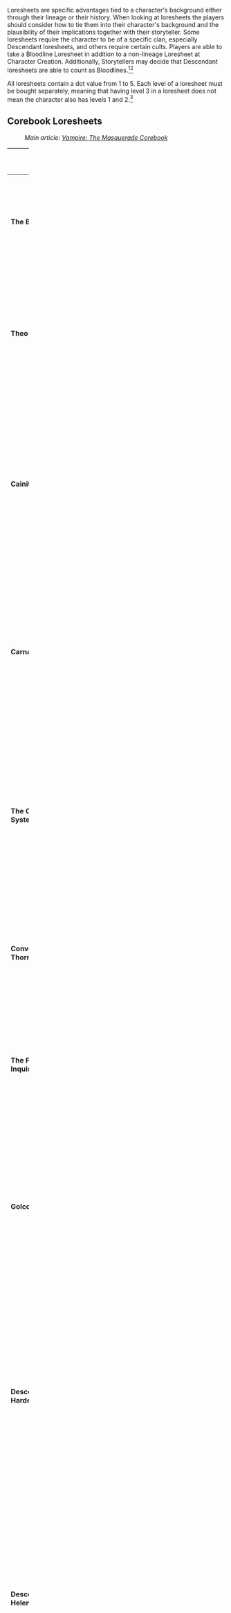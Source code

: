 <section begin=summary/>Loresheets are specific advantages tied to a character's background either through their lineage or their history. When looking at loresheets the players should consider how to tie them into their character's background and the plausibility of their implications together with their storyteller. Some loresheets require the character to be of a specific clan, especially Descendant loresheets, and others require certain cults. Players are able to take a Bloodline Loresheet in addition to a non-lineage Loresheet at Character Creation. Additionally, Storytellers may decide that Descendant loresheets are able to count as Bloodlines.<ref>[[Vampire: The Masquerade Cults of the Blood Gods]], page 219</ref><ref>[[Vampire: The Masquerade Players Guide]], page 114</ref><section end=summary/>

All loresheets contain a dot value from 1 to 5. Each level of a loresheet must be bought separately, meaning that having level 3 in a loresheet does not mean the character also has levels 1 and 2.<ref>[[Vampire: The Masquerade Corebook]], page 190</ref>

==Corebook Loresheets==

: ''Main article: [[Vampire: The Masquerade Corebook]]''

{| class="mildtable sortable plainlist" width="100%"

! width="20%" |Name
! width="20%" |Restrictions
! width="40%" class="unsortable" |Description
! width="20%" class="unsortable" |Source

|- id="The Bahari"
|'''The Bahari'''
| N/A
|Connected to the cult of the [[Bahari]]. Different levels grant bonuses based on their beliefs and ideology when embracing it.
|
* Page 382
|- id="Theo Bell"
|'''Theo Bell'''
|N/A
|Connected to the [[Anarch|Anarchs]] and [[Brujah#Notable characters|Theo Bell]]. Different levels grant bonuses related to commanding a group, gaining information on Anarch defectors, or contacting Theo himself.
|
*
*Page 383
|- id="Cainite Heresy"
|'''Cainite Heresy'''
|N/A
|Connected to the [[Church of Caine]]. Different levels grant bonuses related to finding other Church of Caine, representing the character's role within the city's diaconate, sensing True Faith, inducing the Red Pentecost, or the possession of a rare testimony.
|
*Page 384
|- id="Carna"
|'''Carna'''
|N/A
|Connected to the [[Tremere#Houses|House of Carna]] and Carna herself. Different levels grant bonuses related to other members of the House, strengthening pools against Blood Bonds, aids in Rituals, creating a Blood Bond, or owning a copy of a rare book.
|
*Page 385
|- id="The Circulatory System"
|'''The Circulatory System'''
|N/A
|Connected to the [[Circulatory System]] and their mortal trafficking. Different levels grant vessels to feed from, it aids in learning alchemy, securing safe travel for kindred, or learning the resonance properties of blood.
|
*Page 386
|- id="Convention of Thorns"
|'''Convention of Thorns'''
|N/A
|Connected to the [[Anarch#Convention of Thorns|Convention of Thorn]]. Different levels grant the character information surrounding the events which they can use for their gains.
|
*Page 387
|- id="The First Inquisition"
|'''The First Inquisition'''
|N/A
|Connected to the Inquisition and its history. Different levels grant knowledge about the original hunters and in turn about the [[Second Inquisition]].
|
*Page 388
|- id="Golconda"
|'''Golconda'''
|N/A
|Connected to the Golconda and its enlightenment. Different levels grant knowledge of it, copies of its information to learn it, the ability to utilize some of the beliefs from [[Salubri#Notable characters|Saulot]] to stave off hunger, or the ability to walk in the sunlight without harm.
|
*Page 389
|- id="Descendant of Hardestat"
|'''Descendant of Hardestadt'''
|data-sort-value="7"|[[Ventrue]] only
|Connected to the [[Ventrue#Notable characters|Hardestadt]] and his descendants. Different levels grant the ability to speak over any noise, strengthen the pools when sending others into danger, grant status due to lineage, contact one of the Camarilla's founders, or take on the name of Hardestadt and be his successor.
|
*Page 390
|- id="Descendant of Helena"
|'''Descendant of Helena'''
|data-sort-value="5"|[[Toreador]] only
|Connected to [[Toreador#Notable characters|Helena]] and her descendants. Different levels grant the ability to alter the character's status by uttering her name, decrease the experience cost of specific talents, aid pools when making rolls to avoid blame, or open a Succubus Club in the character's domain.
|
*Page 391
|- id="Sect War Veteran"
|'''Sect War Veteran'''
|N/A
|Connected to the war between the [[Camarilla]] and the [[Sabbat]]. Different levels grant the ability to gain information about the wars in the character's domain, gain status for the character's bravery during the war, claim trophy kills, aid in setting up ambushes or attacks, or know how to ignite sect wars.
|
*Page 392
|- id="The Trinity"
|'''The Trinity'''
|N/A
|Connected to the Golden Age of [[Constantinople]] and the vampire utopia it once was. Different levels grant the knowledge of Constantinople's past, calming a violent court, inspiring others, allowing the character to find and contact Dracon, or rebuilding the Trinity with two others.
|
*Page 393
|- id="Jeanette/Therese Voerman"
|'''Jeanette/Therese Voerman'''
|N/A
|Connected to the [[Malkavian#Notable characters|Voerman Sisters]]. Different levels grant the character varying levels of connections with the sisters up to ownership of an Asylum club within the character's domain.
| 
*Page 394
|- id="The Week of Nightmares"
|'''The Week of Nightmares'''
|N/A
|Connected to the Week of Nightmares. Different levels grant the character varying levels of knowledge about the event that spanned across years, giving contact to the surviving Ravnos, granting status as a survivor, owning the Red Star or a vial of blood from the Ravnos Antediluvian.
| 
*Page 395
|- id="Rudi"
|'''Rudi'''
|N/A
|Connected to [[Gangrel#Notable characters|Rudi]]. Different levels grant the character varying abilities when working against oppressive powers to organize groups towards a specific goal.
|
*Page 396
|- id="Descendant of Tyler"
|'''Descendant of Tyler'''
|data-sort-value="1"| [[Brujah]] only
|Connected to [[Brujah#Notable characters|Tyler]]. Different levels grant the character varying abilities to channel the ambition of Tyler in their blood when persuading others, the skill to redirect a frenzy into a compulsion, having contact with the Furores, or the back-history of taking down a sect figurehead.
|
*Page 397 or [[Vampire: The Masquerade Anarch|Anarch]], page 195
|- id="Descendant of Zelios"
|'''Descendant of Zelios'''
|data-sort-value="4"|[[Nosferatu]] only
|Connected to [[Nosferatu#Notable characters|Zelios]]. Different levels grant the character varying abilities to secure their havens, demolish buildings, construct a labyrinth, or discover ley lines.
|
*Page 398
|- id="Descendant of Vasantasena"
|'''Descendant of Vasantasena'''
|data-sort-value="3"|[[Malkavian]] only
|Connected to [[Malkavian#Notable characters|Vasantasena]]. Different levels grant the character the ability to survive through dangerous or chaotic situations, recognize bonds, destroy bonds or help deprogram another vampire.
|
*Page 399
|- id="High Clan"
|'''High Clan'''
|data-sort-value="8"|Must be a member of the High Clans. [[Lasombra]], [[Toreador]], [[Tzimisce]], and [[Ventrue]] are historically high. [[Brujah]] and some [[Hecata]] are also considered high. Occasionally [[Banu Haqim]], [[The Ministry]], and very rarely [[Tremere]] are also high depending on the Domain.
|Connected to the clans regarded as high in the hierarchy. Different levels grant the character the ability to command others, gain an advantage over both Low and High Clan Kindred, or ignore the burden of the clan bane.
|
*Page 400
|- id="Low Clan"
|'''Low Clan'''
|data-sort-value="9"|Must be a member of the Low Clans which is defined by their geographical region. [[Gangrel]], [[Malkavian]], and [[Nosferatu]] are almost always low. Occasionally [[Brujah]] and [[Tremere]] are also low depending on the Domain.
|Connected to the clans regarded as low in the hierarchy. Different levels grant the character the ability to shrug off provocations, use their bane to their advantage, work with other Low Clans, learn another Low Clan's Discipline, or bring down a High Clan Kindred in a coup.
|
*Page 401
|- id="Ambrus Maropis"
|'''Ambrus Maropis'''
|N/A
|Connected to [[Nosferatu#Notable characters|Ambrus Maropis]]. Different levels grant the character information regarding security, a connection directly to Ambrus, gain additional dice to related tests, or well-protected fake identities.
|
*Page 402
|- id="Carmelita Neillson"
|'''Carmelita Neillson'''
| N/A
|Connected to [[Toreador#Notable characters|Carmelita Neillson]]. Different levels grant the character varying abilities of storytelling, meditating on an object for benefits, the allowance to run one of her libraries, secrets from her interviews, or the privilege to guard one of the character's ancestors.
|
*Page 403
|- id="Fiorenza Savona"
|'''Fiorenza Savona'''
| N/A
|Connected to [[Ventrue#Notable characters|Fiorenza Savona]]. Different levels grant the character varying levels of relationship with Fiorenza and gain benefits from her, be it a ghoul or other benefits.
|
*Page 404
|- id="Descendant of Karl Schrekt"
|'''Descendant of Karl Schrekt'''
|data-sort-value="6"|[[Tremere]] only
|Connected to [[Tremere#Notable characters|Karl Schrekt]]. Different levels grant the character information regarding House Tremere, bonuses for working towards Schrekt's goals, reduce the effort needed for a ritual, find aid in an unlikely ally, or gain information on those same allies.
|
*Page 405
|- id="Descendant of Xavier"
|'''Descendant of Xaviar'''
|data-sort-value="2"|[[Gangrel]] only
|Connected to [[Gangrel#Notable characters|Xaviar]]. Different levels grant the character respect from other Gangrel, detect other vampires in the ground, gain benefits with the Camarilla, turn into a man-sized bat, or have experience with the Antediluvian.
|
*Page 406 or [[Vampire: The Masquerade Anarch|Anarch]], page 194
|}

== Anarch Loresheets ==

: ''Main article: [[Vampire: The Masquerade Anarch]]''

{| class="mildtable sortable plainlist" width="100%"

! width="20%" |Name
! width="20%" |Restrictions
! width="40%" class="unsortable" |Description
! width="20%" class="unsortable" |Source

|- id="Salvador Garcia"
|'''Salvador Garcia'''
| N/A
|Connected to [[Brujah#Notable characters|Salvador Garcia]]. Different levels grant the character bonuses when using [[Anarch]] principles, gain a Mawla to aid them, turn information gathering against them difficult, become known across Anarch territories, or have the skill to rile up the local Anarchs.
|
*Page 190
|- id="Agata Starek"
|'''Agata Starek'''
|N/A
|Connected to Agata Starek. Different levels grant the character bonuses when threatening someone of greater means than themselves, exposing the weakness of enemies, being given hard-to-obtain blood, turning an enemy's minion to the character's side, or suffering less loss from Diablerie.
|
*Page 191
|- id="Hesha Ruhadze"
|'''Hesha Ruhadze'''
|data-sort-value="3"|(••••) and (•••••) are [[The Ministry|Ministry]] characters only.
|Connected to [[The Ministry#Notable characters|Hesha Ruhadze]]. Different levels grant the character ownership of one of Hesha's treatises, knowledge about what Hesha is seeking or ownership of it already, the rare privilege of membership to one of the Ministry's museums, having been taught by Hesha himself, or hearing the voice of Sutekh for guidance and aid.
|
*Page 192
|- id="The Church of Set"
|'''The Church of Set'''
|data-sort-value="4"|[[Church of Set]] members
|Connected to the Church of Set. Different levels grant the character a congregation of mortals to feed from, bonuses to tell when someone is lying, bonuses against other clans [[Dominate]] or [[Presence]] attempts, help others indulge in corruption to only come out clean, or ownership of Set's skeleton, sarcophagus or burial robes.
|
*Page 193
|- id="Descendant of Xavier"
|'''Descendant of Xaviar'''
|data-sort-value="2"|[[Gangrel]] only
|Connected to [[Gangrel#Notable characters|Xaviar]]. Different levels grant the character respect from other Gangrel, detect other vampires in the ground, gain benefits with the Camarilla, turn into a man-sized bat, or have experience with the Antediluvian.
|
*Page 194 or [[Vampire: The Masquerade Corebook|Corebook]], page 406
|- id="Descendant of Tyler"
|'''Descendant of Tyler'''
|data-sort-value="1"|[[Brujah]] only
|Connected to [[Brujah#Notable characters|Tyler]]. Different levels grant the character varying abilities to channel the ambition of Tyler in their blood when persuading others, the skill to redirect a frenzy into a compulsion, having contact with the Furores, or the back-history of taking down a sect figurehead.
|
*Page 195 or [[Vampire: The Masquerade Corebook|Corebook]], page 397
|- id="Ruins of Carthage"
|'''Ruins of Carthage'''
|N/A
|Connected to [[Carthage]]. Different levels grant the character knowledge of what happened to Carthage, Carthaginian ancestry to boast about, forming a link to them for bonuses in combat, control over the Beast, bonuses over servants, or breach the [[Masquerade]] and get away with it.
|
*Page 196
|- id="Blood Plagued"
|'''Blood Plagued'''
|N/A
|Connected to the Blood plague, which unlike the majority of diseases does affect other vampires. Different levels grant the character the ability to detect the Blood plague, understand how to track down active victims, locate infected bodies in the ground in torpor, create a cure for this illness, or carry the Blood plague themselves to infect or aid others as they see fit.
|
*Page 197
|- id="Anarch Revolt"
|'''Anarch Revolt'''
|N/A
|Connected to the Anarch Revolts and other related events such as the fall of tyrannical Princes and the rise of new Barons. Different levels grant the character ancestral ties to one of the sides during these uprisings or gain bonuses or merits in regards to other Anarchs or the Anarch cause.
|
*Page 198
|}

== Camarilla Loresheets ==

: ''Main article: [[Vampire: The Masquerade Camarilla]]''

{| class="mildtable sortable plainlist" width="100%"

! width="20%" |Name
! width="20%" |Restrictions
! width="40%" class="unsortable" |Description
! width="20%" class="unsortable" |Source

|- id="Carmelita Neillson"
|'''Carmelita Neillson'''
| N/A
|Connected to [[Toreador#Notable characters|Carmelita Neillson]]. Different levels grant the character varying abilities of storytelling, meditating on an object for benefits, the allowance to run one of her libraries, secrets from her interviews, or the privilege to guard one of the character's ancestors.
|
*Page 184 or [[Vampire: The Masquerade Corebook|Corebook]], page 403
|- id="Fatima Al-Faqadi"
|'''Fatima Al-Faqadi'''
|N/A
|Connected to [[Banu Haqim#Notable characters|Fatima al-Faqadi]]. Different levels grant the character access to a weapons locker, connection to the Extended Web, survive a hit by Fatima, the ability to execute a kindred without retaliation from the Camarilla, or a relationship with Fatima in such she'll eliminate an enemy for the character.
|
*Page 185
|- id="Fiorenza Savona"
|'''Fiorenza Savona'''
|N/A
|Connected to [[Ventrue#Notable characters|Fiorenza Savona]]. Different levels grant the character varying levels of relationship with Fiorenza and gain benefits from her, be it a ghoul or other benefits.
|
*Page 186 or [[Vampire: The Masquerade Corebook|Corebook]], page 404
|- id="Pure Ventrue Lineage"
|'''Pure Ventrue Lineage'''
|data-sort-value="1"|[[Ventrue]] only
|Connected to the lineage of the Ventrue and the importance they find in their history. Different levels grant the character different lineages, either as a nobility or Prince or clear to Methusulah's as well as later levels giving the option to select between three different lines.
|
*Page 187
|- id="The Cult of Mithras"
|'''The Cult of Mithras'''
|N/A
|Connected to the cult of [[Mithraic Mysteries|Mithras]]. Different levels grant the character varying levels of relationship and knowledge of the cult and its functions with bonuses related.
|
*Page 188
|- id="The Pyramid"
|'''The Pyramid'''
|[[Tremere]] only
|Connected to the [[Tremere]]'s Pyramid and its inner workings. Different levels grant the character varying levels of relationships and ranks as they progress through the rebuild of a chantry in this loresheet and garner them bonuses.
|
*Page 189
|- id="Victoria Ash"
|'''Victoria Ash'''
|N/A
|Connected to [[Toreador#Notable characters|Victoria Ash]]. Different levels grant the character varying levels of relationship with Victoria, being a guest at the wedding, learning her abilities to read people, easing the transportation between two domains, or being protected by Victoria herself.
|
*Page 190
|}

== Chicago by Night Loresheets ==

: ''Main article: [[Vampire: The Masquerade Chicago by Night]]''

{| class="mildtable sortable plainlist" width="100%"

! width="20%" |Name
! width="20%" |Restrictions
! width="40%" class="unsortable" |Description
! width="20%" class="unsortable" |Source

|- id="Annabelle"
|'''Annabelle'''
| N/A
|Connected to [[Toreador#Notable characters|Annabelle]]. Different levels grant the character varying levels of relationship with Annabelle with her ability to pull strings for specific requests or aid them in other ways.
|
*Page 262
|- id="Ballard Industries"
|'''Ballard Industries'''
|N/A
|Connected to Ballard Industries which is one of the pillars of Chicago's economy. Different levels grant the character membership and access to the share of wealth, connections to Ballard's name and fake names, influence with the police, claim debt over another, or their own company.
|
*Page 263
|- id="Blacksite 24"
|'''Blacksite 24'''
|N/A
|Connected to Blacksite 24, military and medical installation currently controlled by [[Second Inquisition|FIRSTLIGHT]]. Different levels grant the character knowledge of this site's existence, through knowing others who have been taken or being taken themselves, or granting information about the hunters.
|
*Pages 264-265
|- id="The Blue Velvet"
|'''The Blue Velvet'''
|N/A
|Connected to Blue Velvet, a hotspot for kindred nightlife. Different levels grant the character connections to the nightclub, through being there since the beginning, knowing who visits the club, being a regular musician there, or different levels of influence in the club.
|
*Page 266
|- id="The Book of Nod"
|'''The Book of Nod'''
|N/A
|Connected to the Book of Nod, which contains oral histories, text fragments, and other forms of media detailing the history of Caine and his childer. Different levels grant the character knowledge about the contents of the Book of Nod up to possession of pieces of the book.
|
*Page 267
|- id="Capone Gang"
|'''Capone Gang'''
|N/A
|Connected to the Capone Gang. Different levels grant the character varying levels of aid from the gang, be it making someone disappear, or aiding in a heist to becoming a fully-fledged member of the gang and even the prodigal child of the leader, Eddie Wu.
|
*Pages 268-269
|- id="The Cobweb"
|'''The Cobweb'''
|data-sort-value="2"|[[Malkavian]] only
|Connected to the Cobweb, a mystical force that connects all Malkavians. Different levels grant the character varying abilities to tap into this mystical source, such as the ability to hear the shattered words, tapping into other's senses, or using the Cobweb to guide them.
|
*Page 270
|- id="Cultivar"
|'''Cultivar'''
|data-sort-value="6"|[[Cultivar]] member
|Connected to the Cultivars, who are similar to the [[Bahari]]. Different levels grant the character varying progression through the cult with related perks from their joining with the dark mother.
|
*Page 271
|- id="Cult of Shalim"
|'''Cult of Shalim'''
|data-sort-value="5"|[[Cult of Shalim]] member
|Connected to the Shalimites. Different levels grant the character varying progression through the cult with related perks as they explore further into the group.
|
*Page 272
|- id="Descendant of Lodin"
|'''Descendant of Lodin'''
|data-sort-value="4"|[[Ventrue]] only
|Connected to [[Ventrue#Notable characters|Lodin]]. Different levels grant the character varying connections in lineage to Lodin and the benefits from such a title.
|
*Page 273
|- id="Descendant of Montano"
|'''Descendant of Montano'''
|data-sort-value="1"|[[Lasombra]] only
|Connected to [[Lasombra#Notable characters|Montano]]. Different levels grant the character varying levels of relationship with Montano to learn from him or status within the Lasombra as a whole regardless of sect.
|
*Page 274
|- id="Fires and Floods and the Devil's Night"
|'''Fires and Floods and the Devil's Night'''
|N/A
|Connected to disasters that occurred within Chicago such as the Great Fire of 1871 or the Chicago Flood in 1992. Different levels grant the character knowledge about the disasters that happened within the city, locations lost to time, survival of these events, a history of offering aid after the disasters struck, or being an orchestrator of one of these events.
|
*Page 275
|- id="Firstlight"
|'''Firstlight'''
|N/A
|Connected to [[Second Inquisition|FIRSTLIGHT]]. Different levels grant the character varying skills in evasion of hunters, information about them, the ability to erase the character's records from the group, or a connection on the inside.
|
*Page 276
|- id="Kevin Jackson"
|'''Kevin Jackson'''
|N/A
|Connected to [[Ventrue#Notable characters|Kevin Jackson]]. Different levels grant the character connections to the Prince, either as a new arrival as part of his service, as a student from one of his schools, or up to being the right-hand man.
|
*Page 277
|- id="Kindred Iconography"
|'''Kindred Iconography'''
|N/A
|Connected to iconography used by Kindred to communicate secretly. Different levels grant the character knowledge of these symbols to help decipher them, know how to utilize clothing in kindred social circles, or even have enough skill to be able to dress Princes and Primogens. 
|
*Page 278
|- id="The Labyrinth"
|'''The Labyrinth'''
|N/A
|Connected to a series of abandoned tunnels beneath Chicago. Different levels grant the character the ability to traverse through the tunnels safely, understand the culture that's been built beneath the city, and participate even, connect with a [[Tremere]] named Lydia who lives there or hide out safely and without being caught.
|
*Page 279
|- id="Lupine Expert"
|'''Lupine Expert'''
|N/A
|Connected to a background where the character has encountered the Lupines and lived to tell the tale. Different levels grant the character different skills needed to track these creatures down and destroy them, the history of having taken one down, or even the level of expertise needed to effectively help maintain a peaceful balance between Kindred and Lupines.
|
*Page 280
|- id="Nathaniel Bordruff"
|'''Nathaniel Bordruff'''
|N/A
|Connected to [[Nosferatu#Notable characters|Nathaniel Bordruff]]. Different levels of this loresheet grants you access to Nathaniel’s expansive influence in the city. Though the more the character benefits from his association the more they learn of the Nosferatu’s mad grand plan.
|
*Page 281
|- id="The Painted Lady"
|'''The Painted Lady'''
|N/A
|Connected to the Painted Lady; offering tattoos, piercings, and BDSM experiences.  Different levels of the loresheets allows the character to have differing levels of access to services. The higher the ranking the more of a dedicated member the character is as well as boosts to the characters social standing and body modification.
|
*Page 282
|- id="Revenant Family: Ducheski"
|'''Revenant Family: Ducheski'''
|data-sort-value="3"|[[Tremere]] only
|This lore sheet allows a Tremere character to access a rare [[Mortals and ghouls|revenant]] retainer of the Ducheski family. Each level of this lore sheet allows for more use and exploitation of their retainer. The Duscheki are keen assistants in the ways of academics and the occult able to help kindred in either area or impress their master with their creation.
|
*Page 283
|- id="The Society of St. Leopold"
|'''The Society of St. Leopold'''
|N/A
|This loresheet gives the character knowledge of how the [[Second Inquisition|Society of St. Leopold]] be that current knowledge or past organizational knowledge. This may even be for former religious associations. Each increased level gives the character more knowledge of the diocese and the double edged sword of having deeper connection to a pious old life. 
|
*Pages 284-285
|- id="Talley"
|'''Talley'''
|N/A
|This connects the character with [[Lasombra#Notable characters|Talley]]. The different levels confer different benefits with lower levels merely having the player emulate cunning tactics the Shadow has used to survive for centuries. Higher levels the loresheet allows more direct interaction with Talley himself and access to his skills in combat and politics.
|
*Page 286
|- id="Wauneka"
|'''Wauneka'''
|N/A
|This loresheet connects to [[Nosferatu#Notable characters|Wauneka]], an information broker and protector of the downtrodden and vulnerable. The character develops more connections with the outcasts and invisibles of the city allowing the character to use Wauneka’s network. The more the character gains trust of Wauneka and his street family the more secrets the character has an opportunity to learn.
|
*Page 287
|}

== Chicago Folios Loresheets ==

: ''Main article: [[Vampire: The Masquerade Chicago Folios]]''

{| class="mildtable sortable plainlist" width="100%"

! width="20%" |Name
! width="20%" |Restrictions
! width="40%" class="unsortable" |Description
! width="20%" class="unsortable" |Source

|- id="Archons"
|'''Archons'''
| N/A
|This Loresheet connects the character to the [[Camarilla|Archons]] as an agent or potential recruit of the elite Camarilla guard. The levels of this loresheet gives benefits to any on going investigations one would have in their nights. Higher levels of the loresheet allows the player to have more pull in the sect, communication with reigning [[Camarilla|justicars]], and even an official appointment. 
|
*Page 158
|- id="The Convention of Chicago"
|'''The Convention of Chicago'''
|N/A
|This loresheets has the Character be an attendee to the Convention of Chicago either as a Chicago native or a far traveled diplomat. At this major gathering of Camarilla figures, the character was able to gather information regardless of their sect. The levels of the loresheet lets you be a party crasher, or proper attendee and gain clout from actions at different levels. Higher levels yield more benefits as the character’s role in the affair becomes more invested. 
|
*Page 159
|- id="Descendant of Menele"
|'''Descendant of Menele'''
|[[Brujah]] only
|Places [[Brujah|Menele]] as the character's ancient vampiric ancestor. The sheet confers many of the skills and the traits the methuselah possessed in unlife to the character. Levels of the loresheet aid the character in their skills of knowledge seeking and connecting to the old ways of clan Brujah. 
|
*Page 160
|- id="Goblin Roads"
|'''Goblin Roads'''
|N/A
|The loresheet relates to the supernatural route between Milwaukee and Chicago known as the Goblin Road. The levels confer the ease with traveling this route and connections to [[Gangrel]] and their allies who know of the route’s nature. Higher levels allow the character to interact with the oddity of the road. 
|
*Page 161
|- id="Justicar Lucinde"
|'''Justicar Lucinde'''
|N/A
|Gives the character some form of past association with Justicar [[Ventrue|Lucinde]]. Low levels gives the character some skills in investigation like the renowned justicar. Higher levels give the character benefits from working under Lucinde on her various missions. 
|
*Page 162
|- id="Khalid Al-Rashid"
|'''Khalid Al-Rashid'''
|N/A
|Connects the player character to [[Nosferatu|Khalid Al-Rashid]] by blood or through mundane association. Low levels of the nosferatu sheet will allow skills in areas of the former primogen’s expertise. The higher levels of this loresheets begins to give the character clues in the nosferatu extensive notes about the city and powerful beings. 
|
*Page 163
|- id="Kindred Dueling"
|'''Kindred Dueling'''
|N/A
|This concerns the ancient practice of dueling with a kindred twist. This loresheets provides a variety of benefits, be it better fighting skills to go fang to fang with another kindred or the supplies to form a character’s own secret fight club. 
|
*Page 164
|- id="Malkavian Family"
|'''Malkavian Family'''
|[[Malkavian]] only
|The Malkavians of Chicago have a family and communal structure sharing resources, havens, and secrets. Lower levels benefit the Malk with insight and merits with other members of the clan. Higher levels however give benefits in squeaking out some privacy in such a crowded setting. 
|
*Page 165
|- id="Occult Artifacts"
|'''Occult Artifacts'''
|[[Banu Haqim]] or [[Tremere]] only
|This loresheets allows certain characters access to different magic items either left behind in a chantry, discovered by chance, or entrusted to the character. The artifacts details comes from the likes of the Banu Haqim and Tremere. They can be items of assassination or used to confound gifts of the blood. 
|
*Page 166
|- id="The Pony Express"
|'''The Pony Express'''
|N/A
|Connects a character to the network of couriers that carry out communication deliveries, be it letters, or packages.  The lowest level gives the character access to send and receive information. Higher levels allow the character to be part of the network themselves or be special clients of the service. 
|
*Page 167
|- id="Sheriff Damien"
|'''Sheriff Damien'''
|N/A
|Connects to the Brujah [[Camarilla|Sheriff]] of Chicago and famous musician, [[Brujah|Damien]]. The character can be connected to Damien’s band as an admirer or be the muscles that he sees as reliable. Higher levels of the loresheet bring the character closer to Sheriff and offer more benefits. 
|
*Page 168
|- id="The Wolf Pack"
|'''The Wolf Pack'''
|N/A
|Forges a connection between the character and the Camarilla’s legendary Wolf Pack. Association with the group gives the character better abilities at handling life on the road. Higher levels aid the character in using their sway over the biking community for different forms of aid. 
|
*Page 169
|}

== Let the Streets Run Red Loresheets ==

: ''Main article: [[Vampire: The Masquerade Let the Streets Run Red]]''

{| class="mildtable sortable plainlist" width="100%"

! width="20%" |Name
! width="20%" |Restrictions
! width="40%" class="unsortable" |Description
! width="20%" class="unsortable" |Source

|- id="The Anubi"
|'''The Anubi'''
| N/A
|This loresheets allows a character to have experience in Lupine hunting and connection to other such Kindred organizations. This loresheets offers support for efforts against werewolves be it weapons, information, diplomacy, or precautionary measures. 
|
*Page 224
|- id="Eletria"
|'''Eletria'''
| N/A
|This loresheets the character former association with [[Toreador#Notable characters|Eletria]] in the character’s backstory. How the character knew the Toreador depends on the level. Lower levels allude to connection from artist to artist and high levels allude to a deeper connection that has left a lasting impact.
|
*Page 225
|- id="Kindred Social Media Influencer"
|'''Kindred Social Media Influencer'''
| N/A
|A loresheet that allows a character to be a savvy social media influencer. At lower levels it gives benefit to small time influencers with their close community providing many benefits. The high levels allows for a kindred to harvest the fruits of their internet presence, though it poses a danger of course.
|
*Page 226
|- id="Juggler"
|'''Juggler'''
| N/A
|A loresheet that connects the kindred to both [[Brujah#Notable characters|Juggler]] and the domain of Gary, Indiana. The levels of this lore sheet allows a character to gain an edge over Camarilla loyalists, gain benefits from former association with Juggler, and companion to aid the character’s actions for the Movement.
|
*Page 227
|- id="Lost Secrets of the Milwaukee Chantry"
|'''Lost Secrets of the Milwaukee Chantry'''
| N/A
|Secrets of the Null Zone and work of the former chantry [[Tremere|Carna]] used to belong to are detailed in this Loresheet. Characters with this loresheet can benefit can find the files of long gone Tremere for various merits, [[Blood Sorcery|blood sorcery]] knowledge, or hidden magical knowledge. Higher levels give more occult secrets at a price.
|
*Page 228
|- id="Mark Decker"
|'''Mark Decker'''
| (•••••) is [[Gangrel]] only
|This loresheet forges a connection between the character and [[Gangrel#Notable characters|Mark Decker]]. The character get the benefits of allying with the paranoid Prince from favor to leniency in his tyrannical rule. Higher levels allows you deeper connection with the Prince.
|
*Page 229
|- id="Maxwell"
|'''Maxwell'''
| N/A
|This loresheets yields a connection to [[Brujah#Notable characters|Maxwell]]. This loresheets gives you access to the former Prince's hidden power base or some of his skills he used to outsmart his enemies. Higher levels of this loresheet allows a closer connection and more direct help from Maxwell.
|
*Page 230
|- id="The Milwaukee Null Zone"
|'''The Milwaukee "Null Zone"'''
| N/A
|This loresheet gives insight on the Null Zone and the odd effects. Low levels gives you knowledge of the history and the ability to study the area. Higher levels of the loresheet allows the characters to gain knowledge of benefits of this zone’s secrets. Many other parties, magical and non-magical will oppose the character.
|
*Pages 231-32
|- id="Modius"
|'''Modius'''
| N/A
|A loresheet that connects the kindred to both [[Toreador#Notable characters|Modius]] and the domain, Gary, Indiana. Low levels award the character for their support of Modius’ political aspirations. Higher levels of the lore sheet allude to a stronger connection and more benefits over the city and the Toreador’s support in the character’s one endeavors.
|
*Page 233
|}

== Cults of the Blood Gods Loresheets ==

: ''Main article: [[Vampire: The Masquerade Cults of the Blood Gods]]''

{| class="mildtable sortable plainlist" width="100%"

! width="20%" |Name
! width="20%" |Restrictions
! width="40%" class="unsortable" |Description
! width="20%" class="unsortable" |Source

|- id="Bankers of Dunsirn"
|'''Bankers of Dunsirn'''
|data-sort-value="1"| [[Hecata]] only
|Connected to the Dunsirn bloodline. Different levels grant the character connections to the lineage and the skills the line generally possesses such as access to money and making it.
|
*Page 220
|- id="Children of Tenochtitlan"
|'''Children of Tenochtitlan'''
|data-sort-value="2"|[[Hecata]] only
|Connected to the Pisanob bloodline. Different levels grant the character connections to the lineage and the skills the line generally possesses such as Necromancy with [[Oblivion]] and surviving.
|
*Page 221
|- id="Descendants of the Baron"
|'''The Nation of Blood''' {{Errata|date=2022|source=Vampire: The Masquerade Cults of the Blood Gods|summary=Rewritten and renamed from Descendants of the Baron}}
|data-sort-value="3"|[[Hecata]] only
|Connected to the Samedi bloodline. Different levels grant the character connections to the lineage and the skills the line generally possesses such as working with corpses and surpassing physical impairment.
|
*Page 222
|- id="Flesh-Eaters"
|'''Flesh-Eaters'''
|data-sort-value="4"|[[Hecata]] only
|Connected to the Nagaraja bloodline. Different levels grant the character connections to the lineage and the skills the line generally possesses such as their extended fangs and ability to eat corpses.
|
*Page 223
|- id="Harbingers of Ashur"
|'''Harbingers of Ashur'''
|data-sort-value="5"|[[Hecata]] only
|Connected to the Harbinger bloodline. Different levels grant the character connections to the lineage and the skills the line generally possesses such as their masks that denote their strengths and standing.
|
*Page 224
|- id="La Famiglia Giovanni"
|'''La Famiglia Giovanni'''
|data-sort-value="6"|[[Hecata]] only
|Connected to the Giovanni bloodline. Different levels grant the character connections to the lineage and the skills the line generally possesses such as nepotism to access certain information and generational wealth being accessible.
|
*Page 225
|- id="The Criminal Puttanesca"
|'''The Criminal Puttanesca'''
|data-sort-value="7"|[[Hecata]] only
|Connected to the Puttanesca bloodline. Different levels grant the character connections to the lineage and the skills the line generally possesses such as ties to the criminal underworld and the allies it contains.
|
*Page 226
|- id="The Gorgons"
|'''The Gorgons'''
|data-sort-value="8"|[[Hecata]] only
|Connected to the Lamia bloodline. Different levels grant the character connections to the lineage and the skills the line generally possesses such as diseases and [[Resonance]]<nowiki/>s.
|
*Page 227
|- id="Calling the Family Reunion"
|'''Calling the Family Reunion'''
|data-sort-value="9"|[[Hecata]] only
|Connected to the Family Reunion, an event where elders of the bloodlines were removed and the bloodlines were reunited. Different levels grant the character varying connections to the details of that night each giving bonuses related to the actions taken such as bonus dice against other Hecata, the ability to call upon favors, a mawla, or bonuses against antagonistic ghosts in ceremonies.
|
*Page 228
|- id="Children of the Angel Michael"
|'''Child of the Angel Michael'''
|data-sort-value="10"|[[Nosferatu]] cannot take this
|Connected to a cult dedicated to bringing the idea of Constantinople to reality once more. Different levels grant the character merits to represent their followers, beauty beyond compare, bonuses towards vices, or remove stains from another kindred.
|
*Page 229
|- id="Servitor of Irad"
|'''Servitor of Irad'''
|N/A
|Connected to a cult dedicated to the belief that the Antediluvians want the elders of Kindred society to be weak and divided. Different levels grant the character the ability to hide within kindred society, be it through lying, changing their convictions when joining a new group, ignoring their bane, dealing additional damage to enemy kindred, or gaining bonuses when working towards their cult's plans.
|
*Page 230
|- id="The Promise of 1528"
|'''The Promise of 1528'''
|N/A
|Connected to the agreement between the Camarilla and the Hecata, set to last only 500 years. Different levels grant the character varying levels of information about what the promises contained and the ability to use that knowledge to their advantage.
|
*Page 231
|}

== Children of the Blood Loresheets ==

: ''Main article: [[Vampire: The Masquerade Children of the Blood]]''

{| class="mildtable sortable plainlist" width="100%"

! width="20%" |Name
! width="20%" |Restrictions
! width="40%" class="unsortable" |Description
! width="20%" class="unsortable" |Source

|- id="Little Siblings"
|'''Little Siblings'''
|data-sort-value="1"| [[Hecata]] only
|Connected to the Rossellini bloodline. Different levels grant the character experience with commanding wraiths and other dealings with them, or [[Oblivion Ceremonies]] benefits.
|
*Page 101
|- id="Grudge Masters"
|'''Grudge Masters'''
|data-sort-value="2"|[[Hecata]] only
|Connected to the Milliner bloodline. Different levels grant the characters status from the lineage, money from the family, bonuses for projects, declare debts owed, or connections within law enforcement.
|
*Page 102
|- id="The Ashfinders"
|'''The Ashfinders'''
|data-sort-value="5"|[[Thin-blood]] only
|Connected to the [[Ashfinders]] cults. Different levels grant the character different bonuses as they progress through the cult and the skills that are honed during the process.
|
*Page 103
|- id="Amaranthan"
|'''Amaranthan'''
|N/A
|Connected to the [[Amaranthans]]. Different levels grant the character additional bonuses related to interrogating diablerists, sway over a diablerist, humanity benefits, status from their actions, or buff Diablerie attempts.
|
*Page 104
|- id="Cleopatras"
|'''Cleopatras'''
|data-sort-value="4"|[[Nosferatu]] only
|Connected to the [[Cleopatrans]]. Different levels grant the character bonuses against discovering another's most profound flaws, the ability to reroll Social failures or resist fury frenzy, make the bane disappear during daysleep, a title position in the domain, or negate the clan bane.
|
*Page 105
|- id="Meneleans"
|'''Meneleans'''
|N/A
|Connected to the [[Meneleans]]. Different levels grant the character bonuses on rerolling against mortals, gain bonuses when resolving things through diplomacy, bonuses when chastising or humiliating someone of higher stature than the character, blend into mortal society easily, or become unbondable.
|
*Page 106
|- id="The One True Way"
|'''The One True Way'''
|N/A
|Connected to [[Golconda]]. Different levels grant the character bonuses when attempting to gain truth from another kindred, gain bonuses from using those secrets, communicate with the beast, or take more control over it and the character's humanity.
|
*Page 107
|- id="Starfall Ranch"
|'''Starfall Ranch'''
|data-sort-value="3"|[[Malkavian]] only
|Connected to Starfall Ranch in the Northeastern United States owed by Malkavian Starr. Different levels grant the character connections to this place and those who were once there, gain bonuses for projects, gain Dr. Starr as a Mawla, or cheat death itself.
|
*Page 108
|}

== Forbidden Religions Loresheets ==

: ''Main article: [[Vampire: The Masquerade Forbidden Religions]]''

{| class="mildtable sortable plainlist" width="100%"

! width="20%" |Name
! width="20%" |Restrictions
! width="40%" class="unsortable" |Description
! width="20%" class="unsortable" |Source

|- id="1444 Chamber"
|'''1444 Chamber'''
|data-sort-value="1"| [[Hecata]] only
|Connected to the 1444 Chamber. The once advisor to Augustus Giovanni who is now in the modern age leading the Hecata. Different levels grant the character connection to the chamber to carry out their will, granting bonuses of status, arranging the services of the Hecata to help outsiders, and access to money, or other aid from the Necromancers.
|
*Page 88
|- id="Blood Asceticism"
|'''Blood Asceticism'''
|N/A
|Connected to the rejection of blood addiction and the path that kindred may attempt to take to reduce the amount of blood needed to satisfy them. Different levels grant the character strengths from not consuming blood, the ability to reroll Rouse Checks, animal blood satiating more than it normally would, status as those who see the character's choices and compare them to a godlike figure, or a reduction in the hunger frenzy difficulty.
|
*Page 89
|- id="Gehenna Cults"
|'''Gehenna Cults'''
|N/A
|Connected to the Gehenna Cults and the investigation into these groups. Different levels grant the character knowledge about these cults' lore, bonuses when tracking a new cult, or respect as an expert in these groups.
|
*Page 90
|- id="Plagues of Gehenna"
|'''Plagues of Gehenna'''
|N/A
|Connected to diseases and illnesses spread through vampires who are given the name ''blisters''. Different levels grant the character knowledge about these blisters and the illness they spread, access to a clean herd, knowledge of when a victim of the character is infected, influence in handling outbreaks, or ownership of tainted blood.
|
*Page 91
|- id="Praepositor"
|'''Praepositor'''
|data-sort-value="2"|[[Tremere]] only
|Connected to the [[Praesidium]] and the devotion to restoring the clan to its old power. Different levels grant the character bonuses against other Tremere who stand against the cult's will, draw on favors or debts, strengthen the character when protecting the clan's members or secrets, grant a temporary safehouse when needed, or create a contract officialized by a blood bond.
|
*Page 92
|- id="Spear of Orthia"
|'''Spear of Orthia'''
|data-sort-value="3"|[[Ventrue]] only
|Connected to Artemis Orthia, the first childe of Ventrue. Different levels grant the character membership to the [[Shattered Spear]] granting them benefits as they develop their relationship and skills within the cult up to owning a splinter of the spear itself.
|
*Page 93
|}

== Trails of Ash and Bone Loresheets ==

: ''Main article: [[Vampire: The Masquerade Trails of Ash and Bone]]''

{| class="mildtable sortable plainlist" width="100%"

! width="20%" |Name
! width="20%" |Restrictions
! width="40%" class="unsortable" |Description
! width="20%" class="unsortable" |Source

|- id="The Rubt Throat"
|'''The Ruby Throat'''
| N/A
|Connected to the Ruby Throat, a gambling den for powerful players who wager more than just money. Different levels grant the character bonuses related to experiences at this place such as gathering information or intimidating others, gaining human vessels to feed from, a string of luck that's garnered attention, or being invited to play at an important table.
|
*Page 170
|- id="Descendant of Roger de Camden"
|'''Descendant of Roger de Camden'''
|[[Hecata]] only
|Connected to Roger De Camden, the current prince of Edinburgh. Different levels grant the character connections to him as part of his lineage and bonuses from being a part of his bloodline.
|
*Page 171
|- id="Relics of the Veil"
|'''Relics of the Veil'''
|N/A
|Connected to objects of supernatural properties. Different levels grant the character different items each with their own properties such as bonuses to [[Oblivion]], healing at faster than usual rates, bonuses against wraiths, a dangerous stake, or a sacred book of coded passages to unlock powerful secrets of the dead.
|
*Page 172
|}

== Boston by Night Loresheets ==

: ''Main article: [[Vampire: The Masquerade Boston by Night]]''

{| class="mildtable sortable plainlist" width="100%"

! width="20%" |Name
! width="20%" |Restrictions
! width="40%" class="unsortable" |Description
! width="20%" class="unsortable" |Source

|- id="The Hartford Chantry"
|'''The Hartford Chantry'''
| N/A
|Connected to the [[Tremere]] Chantry in [[Boston, Massachusetts|Boston]]. Different levels grant the character bonuses for revealing the properties of an object, revealing if someone is a member of a secret society, gaining a strong ally, access to the chantry as a haven and library, or becoming a factional authority.
|
Pages 80-83
|- id="The Boston Camarilla"
|'''The Boston Camarilla'''
|N/A
|Connected to the [[Camarilla]] in Boston. Different levels grant the character bonuses when with their coterie, call for a sit-down with high-ranking members of other domains, gain a conviction in order to better protect their neighborhood, or obtain a retainer from the domain's political backroom.
|
Pages 84-87
|}

== Fall of London Loresheets ==

: ''Main article: [[Vampire: The Masquerade Fall of London]]''

{| class="mildtable sortable plainlist" width="100%"

! width="20%" |Name
! width="20%" |Restrictions
! width="40%" class="unsortable" |Description
! width="20%" class="unsortable" |Source

|- id="Agent of Justicar Parr"
|'''Agent of Justicar Parr'''
| N/A
|Connected to the current Malkavian Justicar, Juliette Parr. Different levels grant the character connections to Parr either for information, aid in tasks, or being an Archon underneath her.
|
*Page 231
|- id="Court of Shadows"
|'''Court of Shadows'''
|N/A
|Connected to The King of Shadows and the mysterious figure they are within [[London, UK|London]]'s secret vampire society. Different levels grant the character access to this network for nourishment, information, or other forms of aid for the character's goals.
|
*Page 232
|- id="Hunt Club"
|'''Hunt Club'''
|N/A
|Connected to the Hunt Club, a covert organization operating since the end of WW2 dedicated to the pursuit of hunting kindred for sport. Different levels grant the character varying levels of membership within the club or renown within to be able to have access to items or other benefits to aid with the capturing or destruction of other vampires.
|
*Page 233
|- id="London under London"
|'''London under London'''
|data-sort-value="1"|[[Nosferatu]] only
|Connected to the underground tunnels beneath London. Different levels grant the character knowledge and experience beneath the city allowing them to navigate, find safety beneath the earth, or find animals that dwell down there.
|
*Page 234
|- id="Operation Antigen"
|'''Operation Antigen'''
|N/A
|Connected to Operation Antigen, a coalition formed of the police, military, and other intelligence that work to purge the city of vampire influence. Different levels grant an insider within the group to help gain information about what the organization is up to and/or other benefits related to classified information.
|
*Page 235
|- id="Oskar Anasov"
|'''Oskar Anasov'''
|N/A
|Connected to the [[Nosferatu]] Oskar Anasov, a once [[Anarch]] was forced to serve the [[Camarilla]] or be executed. Different levels of this loresheet grant the character access to his services, be it reliable and safe message delivery, arrangement of meetings with other kindred, smuggling bodies through the city, or being able to join the Kindred Landlords of London meetings.
|
*Page 236
|}

== Winter's Teeth Loresheets ==

: ''Main article: [[Vampire: The Masquerade Winter's Teeth]]''

{| class="mildtable sortable plainlist" width="100%"

! width="20%" |Name
! width="20%" |Restrictions
! width="40%" class="unsortable" |Description
! width="20%" class="unsortable" |Source

|- id="Agent of Justicar Parr"
|'''Wolves in Sheep's Clothing'''
| N/A
|Forsaken ghouls aren't a novel concept among the dead. What is new, and what makes some vampires weary, is the growing populace of a group which calls themselves Wolves in Sheeps Clothing. These hungry ghouls found a way to harness power of the dead, using unknown forms of magic, and won't stop, for the hunger grows.
|Issue 3, page 32-33
|-
|'''The Nictuku'''
|data-sort-value="1"|[[Nosferatu]] only
|In the darkness of their warren, Nosferatu tell gruesome tales about their mad with fury offspring, the Nictuku. Some of the Nosferatu clan would later decide that these stories are just that. But others know that what they saw deep below the city was not just a rat. It was a warning.
|Issue 3, page 34
|-
|'''Minneapolis'''
|N/A
|Younger, but bigger and louder of the Twin Cities, Minneapolis used to be the Domain of local Anarchs, standing in opposition to Prince Merrain's court, on the other side of river Mississippi. Nowadays, the [[Anarch]] population lays low, wondering if what was achieved in Berlin, could be replicated on their turf.
|Issue 2, page 32
|-
|'''St. Paul'''
|N/A
|Older, although less famous of the Twin Cities, St. Paul is the heart of the local [[Camarilla]]. Its artistic soul being the main reason for Prince Samantha Merrain of clan [[Toreador]] to make the older sibling her preferred domain.
|Issue 2, page 33
|-
|'''The Mortician's Army'''
|N/A
|A pathologist working for the Medical Examiner's office in downtown Minneapolis, Rafael DeLuna's personal mission of revenge against vampires eventually gave rise to a well equipped and connected network of hunters popular with local law enforcements and prepper communities, who all carry a mortician's hammer as a signature weapon and as an insignia.
|Issue 9, page 32
|}

== Blood Sigils Loresheets ==
''Main article: [[Vampire: The Masquerade Blood Sigils]]''
{| class="mildtable sortable plainlist" width="100%"

! width="20%" |Name
! width="20%" |Restrictions
! width="40%" class="unsortable" |Description
! width="20%" class="unsortable" |Source

|- id="Agent of Justicar Parr"
|'''Descendant of Al-Ashrad'''
| [[Banu Haqim]] only
|Connected to [[Banu Haqim#Notable characters|Al-Ashrad]]. Different levels provide bonuses to Leadership, access or improvement to Sense the Unseen (Auspex ●), easier time using Blood Sorcery to harm Kindred, the ability to harm incorporeal creatures, or become next in line for being the most respected sorcerer
|page 177
|-
|'''Student of Kirin Taunk'''
| data-sort-value="1" |Thin-Blood Alchemists only
|Connected to the legacy of [[Thin-blood#Notable characters|Kirin Taunk]]. Different levels provide quicker creation of formulas, the ability to use your alchemical skill in social situations, easier access and bonus to a formula, Status among both the Anarchs and the Camarilla, and a Mawla of one of her patrons.
|page 178
|-
|'''Veins of the Earth'''
|N/A
|This Loresheets helps with understanding of Furcae and the Veins of the Earth. Different levels provide the ability to declare somewhere a Furcus, a Herd of people interested in learning more about the ''Venae Terrae,'' the ability to find Kindred and where they're travelling, a bonus to using Disciplines, and addional successes on tests providing you give a sacrifice
|page 179
|-
|'''Vienna Zero'''
|Blood Sorcery Users only
|Connected to Vienna and what remains from the destruction of the Prime Chantry. Different levels provide knowledge about blood craft or the Tremere, A contact who can get you stuff from the area, access to an occult artifact, access to the last copy of a grimoire, and being a member of the excavation process
|page 180
|}

== Book of Nod Apocrypha Loresheets ==
''Main article: [[Vampire: The Masquerade Book of Nod Apocrypha]]''
Some Loresheets were reprinted in this book: Book of Nod, Gehenna Cults, and Servitors of Irad.
{| class="mildtable sortable plainlist" width="100%"

! width="20%" |Name
! width="20%" |Restrictions
! width="40%" class="unsortable" |Description
! width="20%" class="unsortable" |Source

|- id="Machinations of Saulot"
|'''Machinations of Saulot'''
| Salubri or Tremere
|This Loresheet gives bonuses and drawbacks shared between the Salubri and Tremere.
|page 39
|}

== Gehenna War Loresheets ==
''Main article: [[Vampire: The Masquerade Gehenna War]]''
{| class="mildtable sortable plainlist" width="100%"

! width="20%" |Name
! width="20%" |Restrictions
! width="40%" class="unsortable" |Description
! width="20%" class="unsortable" |Source

|- id="Agent of Justicar Parr"
|'''Beckett'''
| N/A
|Connected to the Gangrel archaeologist, Cuthbert Beckett. Different levels provide benefits to tracking, questioning and resisting Elders
|Page 157
|-
|'''The Eternal Arena'''
|N/A
|Connected to The Eternal Arena, a famous violent Kindred tournament. Different levels provided benefits to intimidating those who know of your reputation, benefits in combat and the ability to avoid Final Death from violent conflict
|Page 158
|-
|'''Tegyrius the Vizier'''
|(••••) is [[Banu Haqim]] only
|Connected to Tegyrius, the Banu Haqim Vizier.
|Page 159
|}

==In Memoriam Loresheets==
''Main article: [[Vampire: The Masquerade In Memoriam]]''
{| class="mildtable sortable plainlist" width="100%"
! width="20%" |Name
! width="20%" |Restrictions
! width="40%" class="unsortable" |Description
! width="20%" class="unsortable" |Source

|- id="Birth of the Anarch Free States"
|'''Birth of the Anarch Free States'''
|N/A
|Connected to the [[Anarchs]]. Different levels grant the ability to rouse Anarchs to action and general status benefits.
|Page 149
|- id="Childe of the Revolution"
|'''Childe of the Revolution'''
|N/A
|Connected to the French Revolution. Different levels grant the ability to engage or withstand a chaotic revolution.
|Page 150
|- id="Descendant of Dracula"
|'''Descendant of Dracula'''
|[[Tzimisce]] only
|Connected to [[Dracula]]. Different levels grant abilities relating to Dracula.
|Page 151
|- id="The Order of Repentants"
|'''The Order of Repentants'''
|N/A
|Connected to the [[Repentants]]. Different levels grant abilities to resist and handle Frenzy, Remorse and anything relating to the Beast.
|Page 152
|- id="The Red Lady"
|'''The Red Lady'''
|N/A
|Connected to [[the Red Lady]]. Different levels grant bonuses to parties, charisma, status and at its highest level, removal of evidence of diablerie.
|Page 153
|- id="The Vanderbilt Ventrue"
|'''The Vanderbilt Ventrue'''
|[[Ventrue]] only
|Connected to the [[Venderbilt family]]. Different levels grant mostly financial boons and charismatic bonuses towards aristocratic and rich characters.
|Page 154
|}

==Miscellaneous Loresheets==
{| class="mildtable sortable plainlist" width="100%"

! width="20%" |Name
! width="20%" |Restrictions
! width="40%" class="unsortable" |Description
! width="20%" class="unsortable" |Source

|- id="Road Courier"
|'''Road Courier'''
|N/A
|To avoid the Second Inquisition the Camarilla has recently turned to over-the-road physical couriers. You are one of these couriers and know how to travel between cities before the sun rises.
|Free download on [https://www.worldofdarkness.com/account World of Darkness]{{icon|v5 wod}}
|- id="Amanda Chastain"
|'''Amanda Chastain'''
|N/A
|Amanda Chastain is a powerful Camarilla Toreador based out of the small city of Jericho Heights.  Cryptocurrencies, the [[Circulatory System]], and podcasts are just a small sample of her areas of influence.
|Free download on [https://www.worldofdarkness.com/account World of Darkness]{{icon|v5 wod}}
|- id="Sheriff Qui"
|'''Sheriff Qui'''
|N/A
|Although the Nosferatu Sheriff of Ottawa, Canada, Qui is an accomplished investigator, fixer, and veteran of the Sect War, his most notable feature is the distinct lack of the Nosferatu bane save for a pulsating scar down the back of his neck.
|Free download on [https://www.worldofdarkness.com/account World of Darkness]{{icon|v5 wod}}
|- id="The Parthenon Troupe"
|'''The Parthenon Troupe'''
|N/A
|A troupe of ghoul actors created and sustained by Prince Peisistratos of Athens, the Parthenon Troupe must be the best to both possibly become kindred themselves and to avoid the harsh punishments of the Prince himself.
|Free download on [https://www.worldofdarkness.com/account World of Darkness]{{icon|v5 wod}}
|- id="Stories of the Daughters"
|'''Stories of the Daughters'''
|N/A
|Although once thought to be a bloodline, the Daughters of Cacophony are now known to be kindred of any clan as long as they have the power to sway and hurt others using only their voice.
|Free download on [https://www.worldofdarkness.com/account World of Darkness]{{icon|v5 wod}}
|- id="Temple of Boom Contract"
|'''Temple of Boom Contract'''
|N/A
|Baron of Los Angeles, [[Victor Temple]], maintains a presence throughout his domains through various nightclubs.  The best way to curry favor with the powerful Anarch is through his music label, the Temple of Boom.
|Free download on [https://www.worldofdarkness.com/account World of Darkness]{{icon|v5 wod}}
|}


{{Template:GameConceptsNavbox}}
[[Category:Index]]
[[Category:Character creation]]

==References==

<references />
